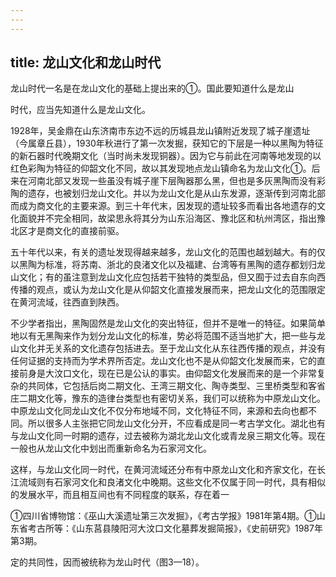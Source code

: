 ```yaml
---
---
---
```

title: 龙山文化和龙山时代
---



龙山时代一名是在龙山文化的基础上提出来的①。国此要知道什么是龙山

时代，应当先知道什么是龙山文化。

1928年，吴金鼎在山东济南市东边不远的历城县龙山镇附近发现了城子崖遗址（今属章丘县），1930年秋进行了第一次发掘，获知它的下层是一种以黑陶为特征的新石器时代晚期文化（当时尚未发现铜器）。因为它与前此在河南等地发现的以红色彩陶为特征的仰韶文化不同，故以其发现地点龙山镇命名为龙山文化①。后来在河南北部又发现一些虽没有城子崖下层陶器那么黑，但也是多灰黑陶而没有彩陶的遗存，也被划归龙山文化。并以为龙山文化是从山东发源，逐渐传到河南北部而成为商文化的主要来源。到三十年代末，因发现的遗址较多而看出各地遗存的文化面貌并不完全相同，故梁思永将其分为山东沿海区、豫北区和杭州湾区，指出豫北区才是商文化的直接前驱。

五十年代以来，有关的遗址发现得越来越多，龙山文化的范围也越划越大。有的仅以黑陶为标准，将苏南、浙北的良渚文化以及福建、台湾等有黑陶的遗存都划归龙山文化；有的虽注意到龙山文化应包括若干独特的类型品，但又囿于过去自东向西传播的观点，或认为龙山文化是从仰韶文化直接发展而来，把龙山文化的范围限定在黄河流域，往西直到陕西。

不少学者指出，黑陶固然是龙山文化的突出特征，但并不是唯一的特征。如果简单地以有无黑陶来作为划分龙山文化的标准，势必将范围不适当地扩大，把一些与龙山文化并无关系的文化遗存包括进去。至于龙山文化从东往西传播的观点，并没有任何证据的支持而为学术界所否定。龙山文化也不是从仰韶文化发展而来，它的直接前身是大汶口文化，现在已是公认的事实。由仰韶文化发展而来的是一个非常复杂的共同体，它包括后岗二期文化、王湾三期文化、陶寺类型、三里桥类型和客省庄二期文化等，豫东的造律台类型也有密切关系，我们可以统称为中原龙山文化。中原龙山文化同龙山文化不仅分布地域不同，文化特征不同，来源和去向也都不同。所以很多人主张把它同龙山文化分开，不应看成是同一考古学文化。湖北也有与龙山文化同一时期的遗存，过去被称为湖北龙山文化或青龙泉三期文化等。现在一般也从龙山文化中划出而重新命名为石家河文化。

这样，与龙山文化同一时代，在黄河流域还分布有中原龙山文化和齐家文化，在长江流域则有石家河文化和良渚文化中晚期。这些文化不仅属于同一时代，具有相似的发展水平，而且相互间也有不同程度的联系，存在着一

①四川省博物馆：《巫山大溪遗址第三次发掘》，《考古学报》1981年第4期。①山东省考古所等：《山东莒县陵阳河大汶口文化墓葬发掘简报》，《史前研究》1987年第3期。

定的共同性，因而被统称为龙山时代（图3—18）。